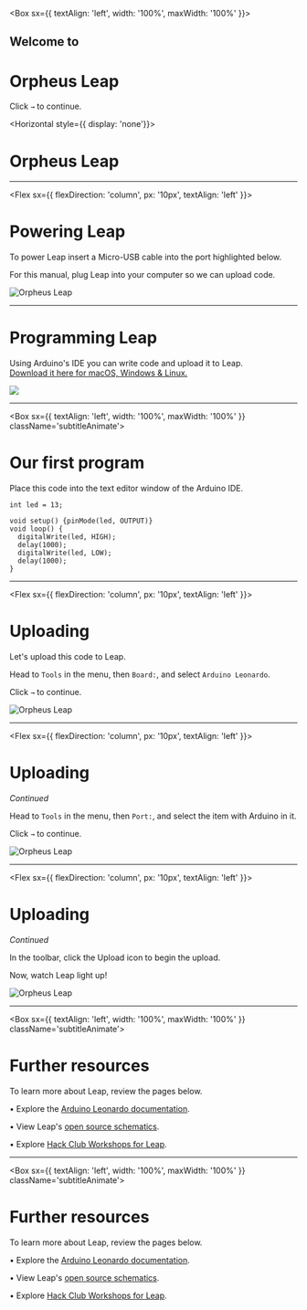 

<Box sx={{ textAlign: 'left', width: '100%', maxWidth: '100%' }}>

<h2 style={{ fontSize: '2em' }} className='subtitleAnimate'>Welcome to</h2>
<h1 style={{ fontSize: '4em', width: '100%' }} className='titleAnimate'>Orpheus Leap</h1>

<p style={{ marginLeft: '0px' }} className='instructAnimate'>Click <code><span style={{ fontSize: '1.2em' }}>&rarr;</span></code> to continue.</p>

</Box>

<Horizontal style={{ display: 'none'}}>

# Orpheus Leap

</Horizontal>

---


<Horizontal className='subtitleAnimate'>

<Flex sx={{ flexDirection: 'column', px: '10px', textAlign: 'left' }}>

# Powering Leap

To power Leap insert a Micro-USB cable into the port highlighted below. 

For this manual, plug Leap into your computer so we can upload code.

</Flex>

![Orpheus Leap](https://cloud-jrox24mrn.vercel.app/orpheus_leap_micro_final.png)

</Horizontal>

---

<Vertical className='subtitleAnimate'>

# Programming Leap

<p style={{ width: '100%' }}>Using Arduino's IDE you can write code and upload it to Leap. 
  <br /><a href="https://www.arduino.cc/en/Main/software">Download it here for macOS, Windows & Linux.</a></p>
  <img src="https://i.imgur.com/WpXUbqJ.png" style={{borderRadius: '10px', boxShadow: '0px 0px 30px grey', marginTop: '15px'}} />

</Vertical>

---

<Box sx={{ textAlign: 'left', width: '100%', maxWidth: '100%' }} className='subtitleAnimate'>

# Our first program

<p style={{ width: '100%' }}>Place this code into the text editor window of the Arduino IDE.</p>

```
int led = 13;

void setup() {pinMode(led, OUTPUT)}
void loop() {
  digitalWrite(led, HIGH);
  delay(1000);
  digitalWrite(led, LOW);
  delay(1000);
}
```

</Box>

---

<Horizontal className='subtitleAnimate'>

<Flex sx={{ flexDirection: 'column', px: '10px', textAlign: 'left' }}>

# Uploading

Let's upload this code to Leap.

Head to `Tools` in the menu, then `Board:`, and select `Arduino Leonardo`.

<p>Click <code><span style={{ fontSize: '1.2em' }}>&rarr;</span></code> to continue.</p>

</Flex>

![Orpheus Leap](https://cloud-1m940z9fh.vercel.app/0screenshot_2020-10-08_at_1.45.18_pm.png)

</Horizontal>

---

<Horizontal className='subtitleAnimate'>

<Flex sx={{ flexDirection: 'column', px: '10px', textAlign: 'left' }}>

# Uploading

_Continued_

Head to `Tools` in the menu, then `Port:`, and select the item with Arduino in it.

<p>Click <code><span style={{ fontSize: '1.2em' }}>&rarr;</span></code> to continue.</p>

</Flex>

![Orpheus Leap](https://cloud-1m940z9fh.vercel.app/0screenshot_2020-10-08_at_1.45.18_pm.png)

</Horizontal>

---

<Horizontal className='subtitleAnimate'>

<Flex sx={{ flexDirection: 'column', px: '10px', textAlign: 'left' }}>

# Uploading

_Continued_

In the toolbar, click the Upload icon to begin the upload.

Now, watch Leap light up!

</Flex>

![Orpheus Leap](https://cloud-3hf6cibsy.vercel.app/0screenshot_2020-10-08_at_1.55.43_pm.png)

</Horizontal>

---

<Box sx={{ textAlign: 'left', width: '100%', maxWidth: '100%' }} className='subtitleAnimate'>

# Further resources

To learn more about Leap, review the pages below.

• Explore the [Arduino Leonardo documentation](https://www.arduino.cc/en/Main/Arduino_BoardLeonardo#documentation).

• View Leap's [open source schematics](https://github.com/kevin200617/Orpheus-Leap-Micro).

• Explore [Hack Club Workshops for Leap](https:/workshops.hackclub.com).

</Box>

---

<Box sx={{ textAlign: 'left', width: '100%', maxWidth: '100%' }} className='subtitleAnimate'>

# Further resources

To learn more about Leap, review the pages below.

• Explore the [Arduino Leonardo documentation](https://www.arduino.cc/en/Main/Arduino_BoardLeonardo#documentation).

• View Leap's [open source schematics](https://github.com/kevin200617/Orpheus-Leap-Micro).

• Explore [Hack Club Workshops for Leap](https:/workshops.hackclub.com).

</Box>